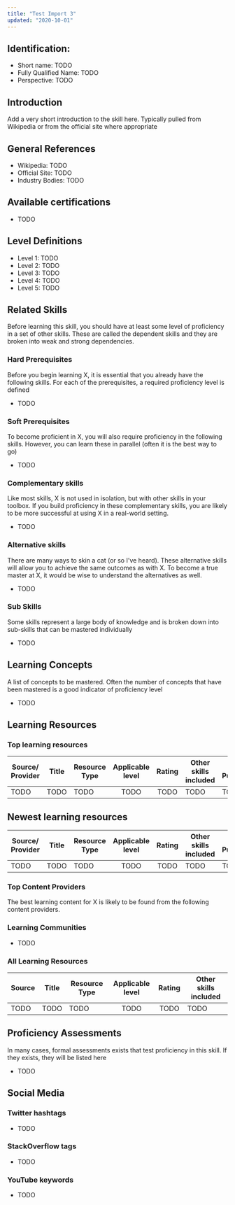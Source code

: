 ```yaml
---
title: "Test Import 3"
updated: "2020-10-01"
---
```

## Identification:
- Short name: TODO
- Fully Qualified Name: TODO
- Perspective: TODO

## Introduction
Add a very short introduction to the skill here. Typically pulled from Wikipedia or from the official site where appropriate

## General References
- Wikipedia: TODO
- Official Site: TODO
- Industry Bodies: TODO

## Available certifications
 - TODO

## Level Definitions
- Level 1: TODO
- Level 2: TODO
- Level 3: TODO
- Level 4: TODO
- Level 5: TODO

## Related Skills
Before learning this skill, you should have at least some level of proficiency in a set of other skills. These are called the 
dependent skills and they are broken into weak and strong dependencies.

### Hard Prerequisites
Before you begin learning X, it is essential that you already have the following skills. For each of the prerequisites, a required proficiency level is defined

- TODO

### Soft Prerequisites
To become proficient in X, you will also require proficiency in the following skills. However, you can learn these in parallel (often it is the best way to go)

 - TODO

### Complementary skills
Like most skills, X is not used in isolation, but with other skills in your toolbox. If you build proficiency in these complementary skills, you are likely to be more successful at using X in a real-world setting.

- TODO

### Alternative skills
There are many ways to skin a cat (or so I've heard). These alternative skills will allow you to achieve the same outcomes as with X. To become a true master at X, it would be wise to understand the alternatives as well.

- TODO

### Sub Skills
Some skills represent a large body of knowledge and is broken down into sub-skills that can be mastered individually

- TODO

## Learning Concepts
A list of concepts to be mastered. Often the number of concepts that have been mastered is a good indicator of proficiency level

- TODO

## Learning Resources

### Top learning resources

| Source/ Provider | Title | Resource Type | Applicable level | Rating | Other skills included | Date Published |
| -----------------| ----- | ------------- |:----------------:|:------:| --------------------- | -------------- |
| TODO             | TODO  | TODO          | TODO             | TODO   | TODO                  | TODO           |

## Newest learning resources

| Source/ Provider | Title | Resource Type | Applicable level | Rating | Other skills included | Date Published |
| -----------------| ----- | ------------- |:----------------:|:------:| --------------------- | -------------- |
| TODO             | TODO  | TODO          | TODO             | TODO   | TODO                  | TODO           |

### Top Content Providers
The best learning content for X is likely to be found from the following content providers.

### Learning Communities
 - TODO

### All Learning Resources

| Source | Title | Resource Type | Applicable level | Rating | Other skills included |
| -------| ----- | ------------- |:----------------:|:------:| --------------------- |
| TODO   | TODO  | TODO          | TODO             | TODO   | TODO                  |

## Proficiency Assessments
In many cases, formal assessments exists that test proficiency in this skill. If they exists, they will be listed here

 - TODO

## Social Media
### Twitter hashtags
- TODO
### StackOverflow tags
- TODO
### YouTube keywords
- TODO

